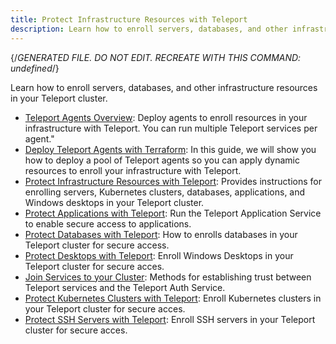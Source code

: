 ```yaml
---
title: Protect Infrastructure Resources with Teleport
description: Learn how to enroll servers, databases, and other infrastructure resources in your Teleport cluster.
---
```


{/*GENERATED FILE. DO NOT EDIT. RECREATE WITH THIS COMMAND:
undefined*/}

Learn how to enroll servers, databases, and other infrastructure resources in your Teleport cluster.

- [Teleport Agents Overview](protect-resources/agents.mdx): Deploy agents to enroll resources in your infrastructure with Teleport. You can run multiple Teleport services per agent."
- [Deploy Teleport Agents with Terraform](protect-resources/deploy-agents-terraform.mdx): In this guide, we will show you how to deploy a pool of Teleport agents so you can apply dynamic resources to enroll your infrastructure with Teleport.
- [Protect Infrastructure Resources with Teleport](protect-resources/overview.mdx): Provides instructions for enrolling servers, Kubernetes clusters, databases, applications, and Windows desktops in your Teleport cluster.
- [Protect Applications with Teleport](protect-resources/application-access.mdx): Run the Teleport Application Service to enable secure access to applications.
- [Protect Databases with Teleport](protect-resources/database-access.mdx): How to enrolls databases in your Teleport cluster for secure access.
- [Protect Desktops with Teleport](protect-resources/desktop-access.mdx): Enroll Windows Desktops in your Teleport cluster for secure acces.
- [Join Services to your Cluster](protect-resources/join-services-to-your-cluster.mdx): Methods for establishing trust between Teleport services and the Teleport Auth Service.
- [Protect Kubernetes Clusters with Teleport](protect-resources/kubernetes-access.mdx): Enroll Kubernetes clusters in your Teleport cluster for secure acces.
- [Protect SSH Servers with Teleport](protect-resources/server-access.mdx): Enroll SSH servers in your Teleport cluster for secure acces.
